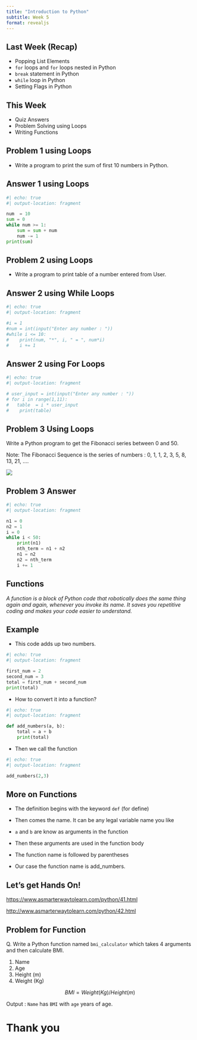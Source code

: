 ```yaml
---
title: "Introduction to Python"
subtitle: Week 5
format: revealjs
---
```



## Last Week (Recap)

-  Popping List Elements
- `for` loops and `for` loops nested in Python
- `break` statement in Python
- `while` loop in Python
-  Setting Flags in Python

## This Week

- Quiz Answers
- Problem Solving using Loops
- Writing Functions 

## Problem 1 using Loops 

- Write a program to print the sum of first 10 numbers in Python.

## Answer 1 using Loops 


```python
#| echo: true
#| output-location: fragment

num  = 10
sum = 0 
while num >= 1:
    sum = sum + num
    num -= 1 
print(sum)
```

## Problem 2 using Loops

- Write a program to print table of a number entered from User.

## Answer 2 using While Loops 

```python

#| echo: true
#| output-location: fragment

#i = 1
#num = int(input("Enter any number : "))
#while i <= 10:
#    print(num, "*", i, " = ", num*i)
#    i += 1

```

## Answer 2 using For Loops

```python
#| echo: true
#| output-location: fragment

# user_input = int(input("Enter any number : "))
# for i in range(1,11):
#   table  = i * user_input
#    print(table)
```


## Problem 3 Using Loops

Write a Python program to get the Fibonacci series between 0 and 50.

Note: The Fibonacci Sequence is the series of numbers : 0, 1, 1, 2, 3, 5, 8, 13, 21, ....

![](fibonaci.png)

## Problem 3 Answer

```python
#| echo: true
#| output-location: fragment

n1 = 0 
n2 = 1
i = 0
while i < 50:
    print(n1)
    nth_term = n1 + n2
    n1 = n2
    n2 = nth_term
    i += 1
```


## Functions

*A function is a block of Python code that robotically does the same thing again and again, whenever you invoke its name. It saves you repetitive coding and makes your code easier to understand.*


## Example

::: {.incremental}

- This code adds up two numbers.

```python
#| echo: true
#| output-location: fragment

first_num = 2
second_num = 3 
total = first_num + second_num
print(total)
```

- How to convert it into a function? 

```python
#| echo: true
#| output-location: fragment

def add_numbers(a, b): 
    total = a + b
    print(total)
```

- Then we call the function

```python
#| echo: true
#| output-location: fragment

add_numbers(2,3)
```


:::

## More on Functions

::: {.incremental}

- The definition begins with the keyword `def` (for define)

- Then comes the name. It can be any legal variable name you like

- `a` and `b` are know as arguments in the function

- Then these arguments are used in the function body

- The function name is followed by parentheses

- Our case the function name is add_numbers.

:::

## Let's get Hands On!

<https://www.asmarterwaytolearn.com/python/41.html>

<http://www.asmarterwaytolearn.com/python/42.html>


## Problem for Function

Q. Write a Python function named `bmi_calculator` which takes 4 arguments and then calculate BMI.

1. Name
2. Age
3. Height (m)
4. Weight (Kg)

$$
BMI = Weight (Kg) / Height (m)
$$

Output : `Name` has `BMI` with `age` years of age.


# Thank you